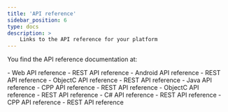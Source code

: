```yaml
---
title: 'API reference'
sidebar_position: 6
type: docs
description: >
    Links to the API reference for your platform
---
```



You find the API reference documentation <Vg k="SIG_SDK" /> at:

<PlatformWrapper platform="web">
-    <Link to="{{Global.SIGNALING_API_REF_WEB_ROOT}}/index.html">Web API reference</Link>
-    <Link to="{{Global.SIGNALING_API_REF_REST_ROOT}}/rtm_get_event">REST API reference</Link>
</PlatformWrapper>

<PlatformWrapper platform="android">
-    <Link to="{{Global.SIGNALING_API_REF_ANDROID_ROOT}}/index.html">Android API reference</Link>
-    <Link to="{{Global.SIGNALING_API_REF_REST_ROOT}}/rtm_get_event">REST API reference</Link>
</PlatformWrapper>

<PlatformWrapper platform="ios">
-    <Link to="{{Global.SIGNALING_API_REF_OC_ROOT}}/docs/headers/API-Overview.html">ObjectC API reference</Link>
-    <Link to="{{Global.SIGNALING_API_REF_REST_ROOT}}/rtm_get_event">REST API reference</Link>
</PlatformWrapper>

<PlatformWrapper platform="linux">
-    <Link to="{{Global.SIGNALING_API_REF_LINUX_JAVA_ROOT}}/index.html">Java API reference</Link>
-    <Link to="{{Global.SIGNALING_API_REF_CPP_ROOT}}/index.html">CPP API reference</Link>
-    <Link to="{{Global.SIGNALING_API_REF_REST_ROOT}}/rtm_get_event">REST API reference</Link>
</PlatformWrapper>
<PlatformWrapper platform="macos">
-    <Link to="{{Global.SIGNALING_API_REF_OC_ROOT}}/docs/headers/API-Overview.html">ObjectC API reference</Link>
-    <Link to="{{Global.SIGNALING_API_REF_REST_ROOT}}/rtm_get_event">REST API reference</Link>
</PlatformWrapper>
<PlatformWrapper platform="unity">
-    <Link to="{{Global.SIGNALING_API_REF_UNITY_ROOT}}/index.html">C# API reference</Link>
-    <Link to="{{Global.SIGNALING_API_REF_REST_ROOT}}/rtm_get_event">REST API reference</Link>
</PlatformWrapper>
<PlatformWrapper platform="windows">
-    <Link to="{{Global.SIGNALING_API_REF_CPP_ROOT}}/index.html">CPP API reference</Link>
-    <Link to="{{Global.SIGNALING_API_REF_REST_ROOT}}/rtm_get_event">REST API reference</Link>
</PlatformWrapper>

